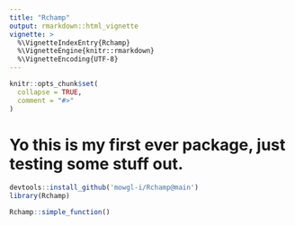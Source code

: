 ```yaml
---
title: "Rchamp"
output: rmarkdown::html_vignette
vignette: >
  %\VignetteIndexEntry{Rchamp}
  %\VignetteEngine{knitr::rmarkdown}
  %\VignetteEncoding{UTF-8}
---
```


```r
knitr::opts_chunk$set(
  collapse = TRUE,
  comment = "#>"
)
```

# Yo this is my first ever package, just testing some stuff out. 

```r
devtools::install_github('mowgl-i/Rchamp@main')
library(Rchamp)

Rchamp::simple_function()

```
